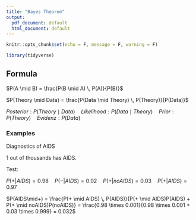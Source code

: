 ```yaml
---
title: "Bayes Theorem"
output:
  pdf_document: default
  html_document: default
---
```


```r
knitr::opts_chunk$set(echo = F, message = F, warning = F)
```

```r
library(tidyverse)
```

## Formula

$P(A \mid B) = \frac{P(B \mid A) \, P(A)}{P(B)}$


$P(Theory \mid Data) = \frac{P(Data \mid Theory) \, P(Theory)}{P(Data)}$

$Posterior: P(Theory \mid Data) \quad Likelihood: P(Data \mid Theory) \quad Prior: P(Theory)  \quad Evidenz:  {P(Data)}$





### Examples

Diagnostics of AIDS

1 out of thousands has AIDS.


Test:

$P(+|AIDS) = 0.98 \quad  P(-|AIDS) = 0.02 \quad P(+|noAIDS) = 0.03  \quad P(+|AIDS) = 0.97$



$P(AIDS\mid+) = \frac{P(+ \mid AIDS) \, P(AIDS)}{P(+ \mid AIDS)P(AIDS) + P(+ \mid noAIDS)P(noAIDS)} = \frac{0.98 \times 0.001}{0.98 \times 0.001 + 0.03 \times 0.999} = 0.032$